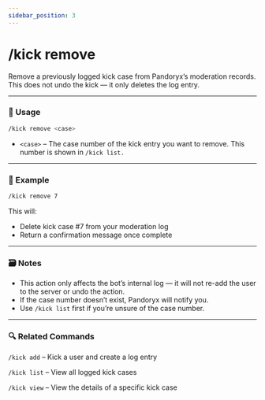 ```yaml
---
sidebar_position: 3
---
```


# /kick remove

Remove a previously logged kick case from Pandoryx’s moderation records. This does not undo the kick — it only deletes the log entry.

<hr className="md-divider-gradient" />

### 💬 Usage
```bash
/kick remove <case>
```
- `<case>` – The case number of the kick entry you want to remove. This number is shown in `/kick list.`

<hr className="md-divider-gradient" />

### 📌 Example
```bash
/kick remove 7
```
This will:
- Delete kick case #7 from your moderation log
- Return a confirmation message once complete

<hr className="md-divider-gradient" />

### 🗃️ Notes
- This action only affects the bot’s internal log — it will not re-add the user to the server or undo the action.
- If the case number doesn’t exist, Pandoryx will notify you.
- Use `/kick list` first if you’re unsure of the case number.

<hr className="md-divider-gradient" />

### 🔍 Related Commands
`/kick add` – Kick a user and create a log entry

`/kick list` – View all logged kick cases

`/kick view` – View the details of a specific kick case